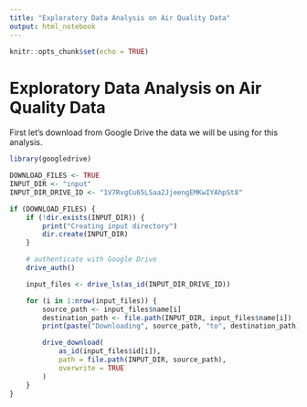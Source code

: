 ```yaml
---
title: "Exploratory Data Analysis on Air Quality Data"
output: html_notebook
---
```


```r
knitr::opts_chunk$set(echo = TRUE)
```

# Exploratory Data Analysis on Air Quality Data

First let's download from Google Drive the data we will be using for this analysis.

```r
library(googledrive)

DOWNLOAD_FILES <- TRUE
INPUT_DIR <- "input"
INPUT_DIR_DRIVE_ID <- "1V7RvgCu65LSaa2JjeengEMKwIYAhpSt8"

if (DOWNLOAD_FILES) {
    if (!dir.exists(INPUT_DIR)) {
        print("Creating input directory")
        dir.create(INPUT_DIR)
    }

    # authenticate with Google Drive
    drive_auth()

    input_files <- drive_ls(as_id(INPUT_DIR_DRIVE_ID))

    for (i in 1:nrow(input_files)) {
        source_path <- input_files$name[i]
        destination_path <- file.path(INPUT_DIR, input_files$name[i])
        print(paste("Downloading", source_path, "to", destination_path))

        drive_download(
            as_id(input_files$id[i]),
            path = file.path(INPUT_DIR, source_path),
            overwrite = TRUE
        )
    }
}
```
